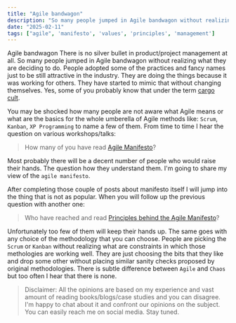 ```yaml
---
title: "Agile bandwagon"
description: "So many people jumped in Agile bandwagon without realizing what they are deciding to do."
date: "2025-02-11"
tags: ["agile", 'manifesto', 'values', 'principles', 'management']
---
```

Agile bandwagon
There is no silver bullet in product/project management at all.
So many people jumped in Agile bandwagon without realizing what they are deciding to do.
People adopted some of the practices and fancy names just to be still attractive in the industry.
They are doing the things because it was working for others.
They have started to mimic that without changing themselves. Yes, some of you probably know that under the term [cargo cult](https://en.wikipedia.org/wiki/Cargo_cult).

You may be shocked how many people are not aware what Agile means or what are the basics for the whole umberella of Agile methods like: `Scrum`, `Kanban`, `XP Programming` to name a few of them.
From time to time I hear the question on various workshops/talks:

> How many of you have read [Agile Manifesto](https://agilemanifesto.org/)?

Most probably there will be a decent number of people who would raise their hands.
The question how they understand them. I'm going to share my view of the `agile manifesto`.

After completing those couple of posts about manifesto itself I will jump into the thing that is not as popular.
When you will follow up the previous question with another one:

> Who have reached and read [Principles behind the Agile Manifesto](https://agilemanifesto.org/principles.html)?

Unfortunately too few of them will keep their hands up. The same goes with any choice of the methodology that you can choose. People are picking the `Scrum` or `Kanban` without realizing what are constraints in which those methologies are working well.
They are just choosing the bits that they like and drop some other without placing similar sanity checks proposed by original methodologies. There is subtle difference between `Agile` and `Chaos` but too often I hear that there is none.

> Disclaimer: All the opinions are based on my experience and vast amount of reading books/blogs/case studies and you can disagree. I'm happy to chat about it and confront our opinions on the subject. You can easily reach me on social media. Stay tuned.